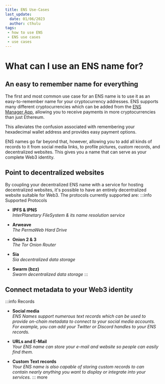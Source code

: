 ```yaml
---
title: ENS Use-Cases
last_update:
  date: 01/06/2023
  author: cthulu
tags:
 - how to use ENS
 - ENS use cases
 - use cases
---
```


# What can I use an ENS name for?

## An easy to remember name for everything
The first and most common use case for an ENS name is to use it as an easy-to-remember name for your cryptocurrency addresses.
ENS supports many different cryptocurrencies which can be added from the [ENS Manager App](https://app.ens.domains), allowing you to receive payments in more cryptocurrencies than just Ethereum.

This alleviates the confusion associated with remembering your hexadecimal wallet address and provides easy payment options.

ENS names go far beyond that, however, allowing you to add all kinds of records to it from social media links, to profile pictures, custom records, and decentralized websites.
This gives you a name that can serve as your complete Web3 identity.

## Point to decentralized websites
By coupling your decentralized ENS name with a service for hosting decentralized websites, it's possible to have an entirely decentralized website suitable for Web3. The protocols currently supported are:
:::info Supported Protocols
 - **IPFS & IPNS**  
 *InterPlanetary FileSystem & its name resolution service*

 - **Arweave**  
 *The PermaWeb Hard Drive*

 - **Onion 2 & 3**  
 *The Tor Onion Router*

 - **Sia**  
 *Sia decentralized data storage*

 - **Swarm (bzz)**  
 *Swarm decentralized data storage*
:::

## Connect metadata to your Web3 identity
:::info Records
 - **Social media**  
 *ENS Names support numerous text records which can be used to provide on-chain metadata to connect to your social media accounts. For example, you can add your Twitter or Discord handles to your ENS records.*

 - **URLs and E-Mail**  
 *Your ENS name can store your e-mail and website so people can easily find them.*

 - **Custom Text records**  
 *Your ENS name is also capable of storing custom records to can contain nearly anything you want to display or integrate into your services.*
::: more